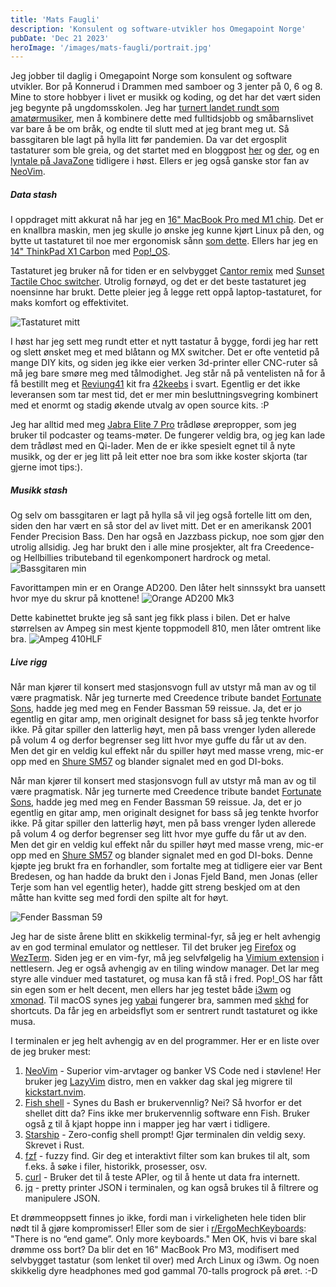 ```yaml
---
title: 'Mats Faugli'
description: 'Konsulent og software-utvikler hos Omegapoint Norge'
pubDate: 'Dec 21 2023'
heroImage: '/images/mats-faugli/portrait.jpg'
---
```









<Question1/>

Jeg jobber til daglig i Omegapoint Norge som konsulent og software utvikler.
Bor på Konnerud i Drammen med samboer og 3 jenter på 0, 6 og 8.
Mine to store hobbyer i livet er musikk og koding, og det har det vært
siden jeg begynte på ungdomsskolen.
Jeg har [turnert landet rundt som
amatørmusiker](https://fowlie.github.io/music), men å kombinere dette
med fulltidsjobb og småbarnslivet var bare å be om bråk, og endte til
slutt med at jeg brant meg ut.
Så bassgitaren ble lagt på hylla litt før pandemien.
Da var det ergosplit tastaturer som ble greia, og det startet med en
bloggpost [her](https://www.kode24.no/artikkel/sann-endte-mats-med-et-42-tasters-ortholineaert-tastastur-og-us-colemak-layout/75645210)
og [der](https://www.kode24.no/artikkel/42-taster-ble-for-mye-sa-na-har-mats-bygd-seg-eget-tastatur-med-bare-36/77013864),
og en [lyntale på
JavaZone](https://2023.javazone.no/program/7577776c-c098-4699-9044-6e2367cd0802)
tidligere i høst. Ellers er jeg også ganske stor fan av
[NeoVim](https://neovim.io).

<Question2/>

##### Data stash

I oppdraget mitt akkurat nå har jeg en [16" MacBook Pro med M1
chip](https://www.power.no/data-og-tilbehoer/pc-og-mac/baerbar-pc-og-macbook/apple-macbook-pro-2021-mk1h3ha-16-1-tb-soelvfinish/p-1214932/?q=macbook%20pro%202021%2016).
Det er en knallbra maskin, men jeg skulle jo ønske jeg
kunne kjørt Linux på den, og bytte ut tastaturet til noe mer ergonomisk sånn
[som dette](https://kbd.news/Custom-Reform-keyboard-1375.html). Ellers
har jeg en [14" ThinkPad X1
Carbon](https://www.komplett.no/product/1245998/pc-nettbrett/pc-baerbar-laptop/lenovo-thinkpad-x1-carbon-g11-14-full-hd)
med [Pop!\_OS](https://pop.system76.com).

Tastaturet jeg bruker nå for tiden er en selvbygget [Cantor
remix](https://github.com/nilokr/cantor-remix) med [Sunset Tactile
Choc switcher](https://lowprokb.ca/products/sunset-tactile-choc-switches).
Utrolig fornøyd, og det er det beste tastaturet jeg noensinne har
brukt. Dette pleier jeg å legge rett oppå laptop-tastaturet, for maks
komfort og effektivitet.

<img src='/images/mats-faugli/cantor_remix.jpg' alt="Tastaturet mitt"/>

I høst har jeg sett meg rundt etter et nytt
tastatur å bygge, fordi jeg har rett og slett ønsket meg et med
blåtann og MX switcher. Det er ofte ventetid på mange DIY kits, og
siden jeg ikke eier verken 3d-printer eller CNC-ruter så må jeg bare
smøre meg med tålmodighet. Jeg står nå på ventelisten nå for å få
bestillt meg et
[Reviung41](https://github.com/gtips/reviung/tree/master/reviung41)
kit fra [42keebs](https://42keebs.eu) i svart. Egentlig er det ikke
leveransen som tar mest tid, det er mer min besluttningsvegring
kombinert med et enormt og stadig økende utvalg av open source kits.
:P

Jeg har alltid med meg [Jabra Elite 7
Pro](https://www.jabra.no/bluetooth-headsets/jabra-elite-7-pro)
trådløse ørepropper, som jeg bruker til podcaster og teams-møter. De
fungerer veldig bra, og jeg kan lade dem trådløst med en Qi-lader. Men
de er ikke spesielt egnet til å nyte musikk, og der er jeg litt på
leit etter noe bra som ikke koster skjorta (tar gjerne imot tips:).

##### Musikk stash

Og selv om bassgitaren er lagt på hylla så vil jeg også fortelle litt om den,
siden den har vært en så stor del av livet mitt. Det er en amerikansk
2001 Fender Precision Bass. Den har også en Jazzbass pickup, noe som gjør den utrolig
allsidig. Jeg har brukt den i alle mine prosjekter, alt fra Creedence- og
Hellbillies tributeband til egenkomponert hardrock og metal.
<img src='/images/mats-faugli/bassgitar.jpg' alt="Bassgitaren min"/>

Favorittampen min er en Orange AD200. Den låter helt sinnssykt bra
uansett hvor mye du skrur på knottene!
<img src='/images/mats-faugli/orange-ad200-mk3.jpg' alt="Orange AD200 Mk3"/>

Dette kabinettet brukte jeg så sant jeg fikk plass i bilen. Det er
halve størrelsen av Ampeg sin mest kjente toppmodell 810, men låter
omtrent like bra.
<img src='/images/mats-faugli/ampeg-410-hlf.jpg' alt="Ampeg 410HLF"/>

##### Live rigg

Når man kjører til konsert med stasjonsvogn full av utstyr må man av
og til være pragmatisk.
Når jeg turnerte med Creedence tribute bandet [Fortunate
Sons](https://www.creedencenorge.no), hadde jeg med meg en Fender
Bassman 59 reissue. Ja, det er jo egentlig en gitar amp, men originalt
designet for bass så jeg tenkte hvorfor ikke. På gitar spiller den
latterlig høyt, men på bass vrenger lyden allerede på volum 4 og
derfor begrenser seg litt hvor mye guffe du får ut av den. Men det gir
en veldig kul effekt når du spiller høyt med masse vreng, mic-er opp
med en [Shure SM57](https://www.shure.com/en-US/products/microphones/sm57?variant=SM57-LC)
og blander signalet med en god DI-boks.

Når man kjører til konsert med stasjonsvogn full av utstyr må man av
og til være pragmatisk.
Når jeg turnerte med Creedence tribute bandet [Fortunate
Sons](https://www.creedencenorge.no), hadde jeg med meg en Fender
Bassman 59 reissue. Ja, det er jo egentlig en gitar amp, men originalt
designet for bass så jeg tenkte hvorfor ikke. På gitar spiller den
latterlig høyt, men på bass vrenger lyden allerede på volum 4 og
derfor begrenser seg litt hvor mye guffe du får ut av den. Men det gir
en veldig kul effekt når du spiller høyt med masse vreng, mic-er opp
med en [Shure SM57](https://www.shure.com/en-US/products/microphones/sm57?variant=SM57-LC)
og blander signalet med en god DI-boks. Denne kjøpte jeg brukt fra
en forhandler, som fortalte meg at tidligere eier var Bent Bredesen,
og han hadde da brukt den i Jonas Fjeld Band, men Jonas (eller Terje
som han vel egentlig heter), hadde gitt streng beskjed om at den
måtte han kvitte seg med fordi den spilte alt for høyt.

<img src='/images/mats-faugli/fender-bassman-59.webp' alt="Fender Bassman 59"/>


<Question3/>


Jeg har de siste årene blitt en skikkelig terminal-fyr, så jeg er helt
avhengig av en god terminal emulator og nettleser. Til det bruker jeg
[Firefox](https://www.mozilla.org/nb-NO/firefox) og
[WezTerm](https://wezfurlong.org/wezterm). Siden jeg er en vim-fyr,
må jeg selvfølgelig ha [Vimium extension](https://addons.mozilla.org/en-GB/firefox/addon/vimium-ff/)
i nettlesern. Jeg er også avhengig av en tiling window manager. Det lar meg
styre alle vinduer med tastaturet, og musa kan få stå i fred. Pop!\_OS har fått
sin egen som er helt decent, men ellers har jeg testet både
[i3wm](https://i3wm.org) og [xmonad](https://xmonad.org). Til macOS synes jeg
[yabai](https://github.com/koekeishiya/yabai) fungerer bra, sammen med
[skhd](https://github.com/koekeishiya/skhd) for shortcuts. Da får jeg en
arbeidsflyt som er sentrert rundt tastaturet og ikke musa.

I terminalen er jeg helt avhengig av en del programmer. Her er en
liste over de jeg bruker mest:

1. [NeoVim](https://neovim.io) - Superior vim-arvtager og banker VS
Code ned i støvlene! Her bruker jeg [LazyVim](https://www.lazyvim.org)
distro, men en vakker dag skal jeg migrere til
[kickstart.nvim](https://github.com/nvim-lua/kickstart.nvim).
2. [Fish shell](https://fishshell.com) - Synes du Bash er
brukervennlig? Nei? Så hvorfor er det shellet ditt da? Fins ikke mer
brukervennlig software enn Fish. Bruker også
[z](https://github.com/jethrokuan/z) til å kjapt hoppe inn i mapper
jeg har vært i tidligere.
3. [Starship](https://starship.rs) - Zero-config shell prompt! Gjør
terminalen din veldig sexy. Skrevet i Rust.
4. [fzf](https://github.com/junegunn/fzf) - fuzzy find. Gir deg et
interaktivt filter som kan brukes til alt, som f.eks. å søke i filer,
historikk, prosesser, osv.
5. [curl](https://curl.se) - Bruker det til å teste APIer, og til å
hente ut data fra internett.
6. [jq](https://jqlang.github.io/jq) - pretty printer JSON i
terminalen, og kan også brukes til å filtrere og manipulere JSON.

<Question4/>

Et drømmeoppsett finnes jo ikke, fordi man i virkeligheten hele tiden
blir nødt til å gjøre kompromisser!
Eller som de sier i
[r/ErgoMechKeyboards](https://www.reddit.com/r/ErgoMechKeyboards/comments/kf9lpo/there_is_no_end_game_only_more_keyboards):
"There is no “end game”. Only more keyboards."
Men OK, hvis vi bare skal drømme oss bort? Da blir det en 16" MacBook
Pro M3, modifisert med selvbygget tastatur (som lenket til over) med
Arch Linux og i3wm.
Og noen skikkelig dyre headphones med god gammal 70-talls progrock på øret. :-D
